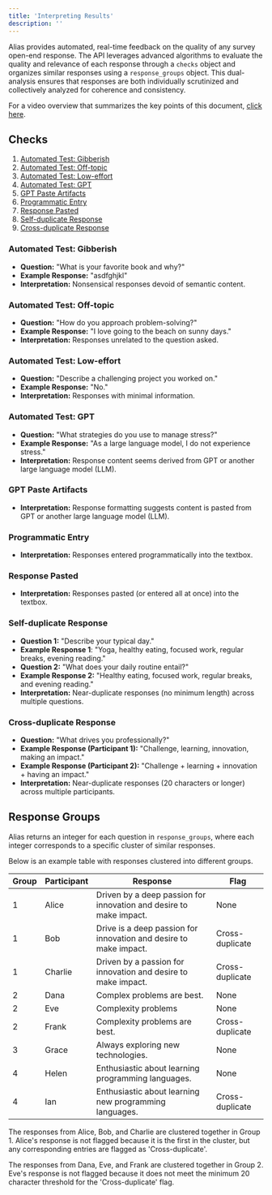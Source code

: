 ```yaml
---
title: 'Interpreting Results'
description: ''
---
```


Alias provides automated, real-time feedback on the quality of any survey open-end response. The API leverages advanced algorithms to evaluate the quality and relevance of each response through a `checks` object and organizes similar responses using a `response_groups` object. This dual-analysis ensures that responses are both individually scrutinized and collectively analyzed for coherence and consistency.


For a video overview that summarizes the key points of this document, [click here](https://www.loom.com/share/0675523969754361ac2b993487645f3f).

## Checks
1. [Automated Test: Gibberish](#automated-test-gibberish)
2. [Automated Test: Off-topic](#automated-test-off-topic)
3. [Automated Test: Low-effort](#automated-test-low-effort)
4. [Automated Test: GPT](#automated-test-gpt)
5. [GPT Paste Artifacts](#gpt-paste-artifacts)
6. [Programmatic Entry](#programmatic-entry)
7. [Response Pasted](#response-pasted)
8. [Self-duplicate Response](#self-duplicate-response)
9. [Cross-duplicate Response](#cross-duplicate-response)

### Automated Test: Gibberish
- **Question:** "What is your favorite book and why?"
- **Example Response:** "asdfghjkl"
- **Interpretation:** Nonsensical responses devoid of semantic content.

### Automated Test: Off-topic
- **Question:** "How do you approach problem-solving?"
- **Example Response:** "I love going to the beach on sunny days."
- **Interpretation:** Responses unrelated to the question asked.

### Automated Test: Low-effort
- **Question:** "Describe a challenging project you worked on."
- **Example Response:** "No."
- **Interpretation:** Responses with minimal information.

### Automated Test: GPT
- **Question:** "What strategies do you use to manage stress?"
- **Example Response:** "As a large language model, I do not experience stress."
- **Interpretation:** Response content seems derived from GPT or another large language model (LLM).

### GPT Paste Artifacts
- **Interpretation:** Response formatting suggests content is pasted from GPT or another large language model (LLM).

### Programmatic Entry
- **Interpretation:** Responses entered programmatically into the textbox.

### Response Pasted
- **Interpretation:** Responses pasted (or entered all at once) into the textbox.

### Self-duplicate Response
- **Question 1:** "Describe your typical day."
- **Example Response 1**: "Yoga, healthy eating, focused work, regular breaks, evening reading."
- **Question 2:** "What does your daily routine entail?"
- **Example Response 2:** "Healthy eating, focused work, regular breaks, and evening reading."
- **Interpretation:** Near-duplicate responses (no minimum length) across multiple questions.

### Cross-duplicate Response
- **Question:** "What drives you professionally?"
- **Example Response (Participant 1):** "Challenge, learning, innovation, making an impact."
- **Example Response (Participant 2):** "Challenge + learning + innovation + having an impact."
- **Interpretation:** Near-duplicate responses (20 characters or longer) across multiple participants.

## Response Groups

Alias returns an integer for each question in `response_groups`, where each integer corresponds to a specific cluster of similar responses.

Below is an example table with responses clustered into different groups.

| Group | Participant | Response                                                                         | Flag            |
|-------|-------------|----------------------------------------------------------------------------------|-----------------|
| 1     | Alice       | Driven by a deep passion for innovation and desire to make impact.               | None            |
| 1     | Bob         | Drive is a deep passion for innovation and desire to make impact.                | Cross-duplicate |
| 1     | Charlie     | Driven by a passion for innovation and desire to make impact.                    | Cross-duplicate |
| 2     | Dana        | Complex problems are best.                                                        | None            |
| 2     | Eve         | Complexity problems                                                              | None            |
| 2     | Frank       | Complexity problems are best.                                                | Cross-duplicate |
| 3     | Grace       | Always exploring new technologies.                                               | None            |
| 4     | Helen       | Enthusiastic about learning programming languages.                           | None            |
| 4     | Ian         | Enthusiastic about learning new programming languages.                        | Cross-duplicate            |




The responses from Alice, Bob, and Charlie are clustered together in Group 1. Alice's response is not flagged because it is the first in the cluster, but any corresponding entries are flagged as 'Cross-duplicate'.

The responses from Dana, Eve, and Frank are clustered together in Group 2. Eve's response is not flagged because it does not meet the minimum 20 character threshold for the 'Cross-duplicate' flag.